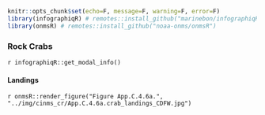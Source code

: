 ```r
knitr::opts_chunk$set(echo=F, message=F, warning=F, error=F)
library(infographiqR) # remotes::install_github("marinebon/infographiqR") 
library(onmsR) # remotes::install_github("noaa-onms/onmsR")
```

### Rock Crabs {.tabset} 

`r infographiqR::get_modal_info()`

#### Landings 

`r onmsR::render_figure("Figure App.C.4.6a.", "../img/cinms_cr/App.C.4.6a.crab_landings_CDFW.jpg")`

